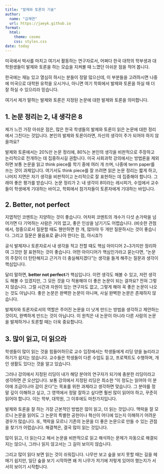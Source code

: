 ```yaml
---
title: "발제와 토론의 기술"
author: 
  name: "김재연"
  url: https://jaeyk.github.io
format:
  html:
    theme: cosmo
    css: styles.css
date: today
---
```


미국에서 박사를 마치고 여기서 활동하는 연구자로서, 어쩌다 한국 대학의 학부생과 대학원생들이 발제와 토론을 하는 모습을 지켜볼 때 느꼈던 아쉬운 점을 적어 봅니다.

한국에는 재능 있고 열심히 하시는 분들이 정말 많으신데, 이 부분들을 고려하시면 나중에 미국으로 대학원 유학을 오시거나, 아니면 여기 학회에서 발제와 토론을 하실 때 더 잘 하실 수 있으리라 믿습니다.

여기서 제가 말하는 발제와 토론은 지정된 논문에 대한 발제와 토론을 의미합니다.

## 1. 논문 정리는 2, 내 생각은 8

제가 느낀 가장 아쉬운 점은, 많은 한국 학생들의 발제와 토론이 읽은 논문에 대한 정리에서 그친다는 것입니다. 본인의 발제와 토론이라면, 자신의 생각이 주가 되어야 하지 않을까요?

발제와 토론에서는 20%만 논문 정리에, 80%는 본인의 생각을 비판적으로 주장하고 논리적으로 전개하는 데 집중하시길 권합니다. 미국 사회과학 강의에서는 방법론을 제외하면 보통 논문을 읽고 think piece를 학기 중에 여러 개 쓰며, 나중에 term paper를 쓰는 것이 과제입니다. 여기서도 think piece를 잘 쓰려면 읽은 논문 정리는 짧게 하고, 나머지 지면은 자기 생각을 비판적이고 논리적으로 잘 표현하는 데 집중해야 합니다. 그래야 좋은 평가를 받습니다. 논문 정리가 2: 내 생각이 8이라는 레시피가, 수업에서 교수들이 학생에게 기대하는 바이고, 학회에서 참가자들이 토론자에게 기대하는 바입니다.

## 2. Better, not perfect

지엽적인 코멘트는 지양하는 것이 좋습니다. 어차피 코멘트의 개수가 다섯 손가락을 넘어가면 다 기억하는 사람은 거의 없고, 좋은 인상을 남기기도 어렵습니다. (비슷한 관점에서, 청중으로서 질문할 때도 웬만하면 한 개, 많아야 두 개만 질문하시는 것이 좋습니다. 그리고 질문은 물음표로 끝나야 한다는 점, 아시죠?)

공식 발제자나 토론자로서 내 생각을 적고 전할 때도 핵심 아이디어 2\~3가지만 정리하여 그것만 잘 표현하는 것이 좋습니다. 어떤 아이디어가 핵심인가라고 묻는다면, “논문의 주장이 더 탄탄해지고 근거가 더 충실해지겠다”는 생각을 들게 해주는 질문과 생각이 핵심입니다.

달리 말하면, **better not perfect**가 핵심입니다. 이런 생각도 해볼 수 있고, 저런 생각도 해볼 수 있겠지만, 그 모든 것을 다 적용해야 더 좋은 논문이 되는 걸까요? 전혀 그렇지 않습니다. 그럴 시간과 자원이 있는 연구자도 없고, 그렇게 해야 꼭 좋은 논문이 나오는 것도 아닙니다. 좋은 논문은 완벽한 논문이 아니며, 사실 완벽한 논문은 존재하지 않습니다.

발제자와 토론자로서의 역할은 주어진 논문을 더 낫게 만드는 방법을 생각하고 제안하는 것이지, 완벽하게 만드는 것이 아닙니다. 이 원칙은 내 논문이 아니라 다른 사람의 논문을 발제하거나 토론할 때는 더욱 중요합니다.

## 3. 많이 읽고, 더 읽으라

학생들이 많이 읽는 것을 힘들어하므로 교수 입장에서는 학생들에게 리딩 양을 늘리라고 하기가 쉽지는 않습니다. 교수들은 학생들이 다른 수업도 듣고, 프로젝트도 수행하며, 개인 생활도 있다는 것을 알고 있습니다.

그러나 강의에서 지정된 리딩이 내가 해당 분야의 연구자가 되기에 충분한 리딩이라고 생각하면 큰 오산입니다. 보통 강의에서 지정된 리딩은 최소한 "이 정도는 읽어야 이 분야에 조금이나마 감이 온다"는 목표를 위한 과제라고 생각하면 맞습니다. 그 분야를 정말 깊이 이해하고 싶고, 그 영역에서 정말 잘하고 싶다면 훨씬 많이 읽어야 하고, 꾸준히 읽어야 합니다. 이는 학부, 대학원, 그 이후에도 마찬가지입니다.

발제와 토론을 잘 하는 가장 근본적인 방법은 많이 읽고, 더 읽는 것입니다. 맥락을 잘 모르니 논문을 읽어도 그 논문의 특별한 공헌이나 혁신이 어디에 있는지 이해하기 어려운 경우가 많습니다. 또, 맥락을 모르니 기존의 논문을 더 좋은 논문으로 만들 수 있는 관점을 찾기가 어렵습니다. 해결책은, 결국 많이 읽는 것입니다.

많이 읽고, 더 읽는다고 해서 논문을 비판적으로 읽고 해석하는 문제가 자동으로 해결되지는 않으나, 그러나 읽지 않고서는 그 길이 보이지 않습니다.

그리고 많이 읽다 보면 읽는 것이 쉬워집니다. 나무만 보고 숲을 보지 못할 때는 길을 헤매기 쉽지만, 일단 숲을 보기 시작하면 왜 저 나무가 저기에 저렇게 있어야 했는지가 서서히 보이기 시작합니다.
